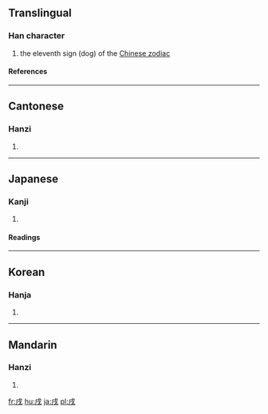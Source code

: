 ==Translingual==
===Han character===
{{Han char|rn=62|rad=戈|as=02|sn=6|four=5320<sub>0</sub>|canj=戈竹一 (IHM)}}
# the eleventh sign (dog) of the [[Wikipedia:Chinese zodiac|Chinese zodiac]]
====References====
{{Han ref|kx=0411.040|dkj=11535|dj=0752.080|hdz=21398.010|uh=620C|ud=25100|bh=A6A6|bd=42662}}
----
==Cantonese==
===Hanzi===
{{yue-hanzi|jyut=|y=seut1}}
# {{defn|Cantonese}}
----
==Japanese==
===Kanji===
{{ja-kanji|grade=|rs=戈02}}
# {{defn|Japanese}} 
====Readings====
{{ja-readings|on=[[じゅつ]] (jutsu)|kun=[[いぬ]] (inu)}}
----
==Korean==
===Hanja===
{{ko-hanja|hangeul=술|eumhun=|rv=sul|mr=sul|y=swul}}
# {{defn|Korean}}
----
==Mandarin==
===Hanzi===
{{cmn-hanzi|pin=[[xū]] ([[xu1]])|wg=hsü<sup>1</sup>}}
# {{defn|Mandarin}}

[[fr:戌]]
[[hu:戌]]
[[ja:戌]]
[[pl:戌]]